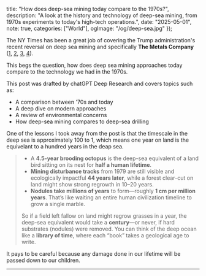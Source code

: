 
  title: "How does deep-sea mining today compare to the 1970s?",
  description: "A look at the history and technology of deep-sea mining, from 1970s experiments to today's high-tech operations.",
  date: "2025-05-01",   
  note: true,
  categories: ["World"],
  ogImage: "/og/deep-sea.jpg"
});

The NY Times has been a great job of covering the Trump administration's recent reversal on deep sea mining and specifically **The Metals Company** ([1][1], [2][2], [3][3], [4][4]).

This begs the question, how does deep sea mining approaches today compare to the technology we had in the 1970s. 

This post was drafted by chatGPT Deep Research and covers topics such as:

- A comparison between '70s and today
- A deep dive on modern approaches 
- A review of environmental concerns
- How deep-sea mining compares to deep-sea drilling 


One of the lessons I took away from the post is that the timescale in the deep sea is approximately 100 to 1, which means one year on land is the equivelant to a hundred years in the deap sea.


> * A **4.5-year brooding octopus** is the deep-sea equivalent of a land bird sitting on its nest for **half a human lifetime**.
> * **Mining disturbance tracks** from 1979 are still visible and ecologically impactful **44 years later**, while a forest clear-cut on land might show strong regrowth in 10–20 years.
> * **Nodules take millions of years** to form—roughly **1 cm per million years**. That’s like waiting an entire human civilization timeline to grow a single marble.
> 
> So if a field left fallow on land might regrow grasses in a year, the deep-sea equivalent would take a **century**—or never, if hard substrates (nodules) were removed. You can think of the deep ocean like a **library of time**, where each “book” takes a geological age to write.

It pays to be careful because any damage done in our lifetime will be passed down to our children.


---

<ChatGPT postPath='2025-05-01-deep-sea/research.html' />

[1]: https://www.nytimes.com/2025/03/30/us/politics/trump-mining-metals-company.html
[2]: https://www.nytimes.com/2025/04/29/climate/seabed-mining-trump-congress.html
[3]: https://www.nytimes.com/2025/03/27/climate/mining-company-seeks-trump-support-to-shortcut-access-to-seabed-metals.html
[4]: https://www.nytimes.com/2025/04/25/climate/seafloor-mining-science.html